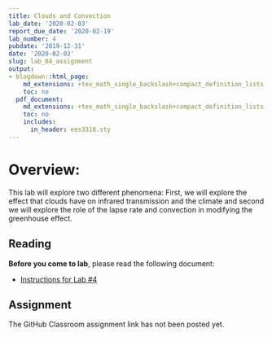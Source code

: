 ```yaml
---
title: Clouds and Convection
lab_date: '2020-02-03'
report_due_date: '2020-02-19'
lab_number: 4
pubdate: '2019-12-31'
date: '2020-02-03'
slug: lab_04_assignment
output:
- blogdown::html_page:
    md_extensions: +tex_math_single_backslash+compact_definition_lists
    toc: no
  pdf_document:
    md_extensions: +tex_math_single_backslash+compact_definition_lists
    toc: no
    includes:
      in_header: ees3310.sty
---
```

# Overview:

This lab will explore two different phenomena: First, we will explore the effect that clouds have on infrared transmission and the climate and second we will explore the role of the lapse rate and convection in modifying the greenhouse effect.

## Reading

**Before you come to lab**, please read the following document:

* [Instructions for Lab #4](/lab_docs/lab_04_instructions){target="_blank"}

## Assignment

The GitHub Classroom assignment link has not been posted yet.
